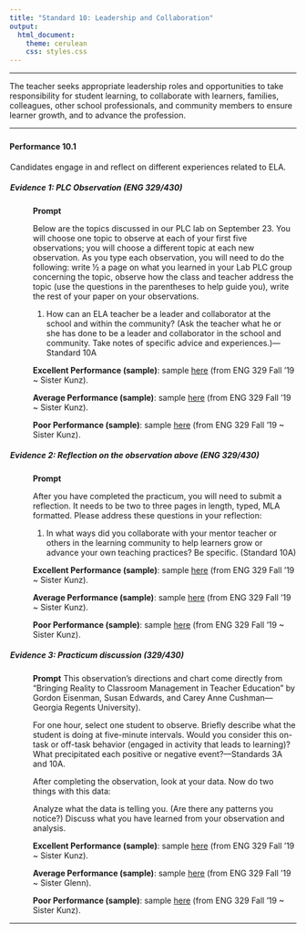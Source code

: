 ---
title: "Standard 10: Leadership and Collaboration"
output: 
  html_document: 
    theme: cerulean
    css: styles.css
---

<script type="text/javascript">
 function showhide(id) {
    var e = document.getElementById(id);
    e.style.display = (e.style.display == 'block') ? 'none' : 'block';
 }
</script>

----

The teacher seeks appropriate leadership roles and opportunities to take responsibility for student learning, to collaborate with learners, families, colleagues, other school professionals, and community members to ensure learner growth, and to advance the profession.  
 
----

### {.tabset .tabset-pills .tabset-fade}


#### Performance 10.1

<div style="padding-left:1px;">

Candidates engage in and reflect on different experiences related to ELA.

##### Evidence 1: PLC Observation (ENG 329/430)

<div style="padding-left:40px;">

**Prompt**

Below are the topics discussed in our PLC lab on September 23. You will choose one topic to observe at each of your first five observations; you will choose a different topic at each new observation. As you type each observation, you will need to do the following: write ½ a page on what you learned in your Lab PLC group concerning the topic, observe how the class and teacher address the topic (use the questions in the parentheses to help guide you), write the rest of your paper on your observations.

1. How can an ELA teacher be a leader and collaborator at the school and within the community? (Ask the teacher what he or she has done to be a leader and collaborator in the school and community. Take notes of specific advice and experiences.)—Standard 10A

**Excellent Performance (sample)**: sample [here](https://drive.google.com/file/d/1u6SH-uAoZl0SE4UW3eQEGv2RJSB-IuWF/view?usp=sharing) (from ENG 329 Fall '19 ~ Sister Kunz).

**Average Performance (sample)**: sample [here](https://drive.google.com/file/d/1w2N1Gy1uwcd6PnmJ9EA1RzwKXl63z5Ka/view?usp=sharing) (from ENG 329 Fall '19 ~ Sister Kunz).

**Poor Performance (sample)**: sample [here](https://drive.google.com/file/d/1aJL3iL1gAzO50m7kTVi8Zg_6266PtjGT/view?usp=sharing) (from ENG 329 Fall '19 ~ Sister Kunz).
</div>

##### Evidence 2: Reflection on the observation above (ENG 329/430)
<div style="padding-left:40px;">
**Prompt**

After you have completed the practicum, you will need to submit a reflection. It needs to be two to three pages in length, typed, MLA formatted. Please address these questions in your reflection:

1. In what ways did you collaborate with your mentor teacher or others in the learning community to help learners grow or advance your own teaching practices? Be specific. (Standard 10A)

**Excellent Performance (sample)**: sample [here](https://drive.google.com/file/d/1X8KTrwhIskFwRn0WAk7JoqYqP_aBclSr/view?usp=sharing) (from ENG 329 Fall '19 ~ Sister Kunz).

**Average Performance (sample)**: sample [here](https://drive.google.com/file/d/14gyAGFNLanQNagH-2OWNnzEjtivciYVB/view?usp=sharing) (from ENG 329 Fall '19 ~ Sister Kunz).

**Poor Performance (sample)**: sample [here](https://drive.google.com/file/d/1kiLTuLMDa8faTM4Hyb0okcJt0QXqNcCr/view?usp=sharing) (from ENG 329 Fall '19 ~ Sister Kunz).
</div>


##### Evidence 3: Practicum discussion (329/430)
<div style="padding-left:40px;">

**Prompt**
This observation’s directions and chart come directly from “Bringing Reality to Classroom Management in Teacher Education” by Gordon Eisenman, Susan Edwards, and Carey Anne Cushman—Georgia Regents University).

For one hour, select one student to observe. Briefly describe what the student is doing at five-minute intervals. Would you consider this on-task or off-task behavior (engaged in activity that leads to learning)? What precipitated each positive or negative event?—Standards 3A and 10A.

After completing the observation, look at your data. Now do two things with this data:

Analyze what the data is telling you. (Are there any patterns you notice?)
Discuss what you have learned from your observation and analysis.

**Excellent Performance (sample)**: sample [here](https://drive.google.com/file/d/1_39dP6YAM5lfu53M766grzrNJ-3LeuTW/view?usp=sharing) (from ENG 329 Fall '19 ~ Sister Kunz).

**Average Performance (sample)**: sample [here](https://drive.google.com/file/d/1V3q-N2qvy9iHDYVm6oIHOznrXi0LrUSG/view?usp=sharing) (from ENG 329 Fall '19 ~ Sister Glenn).

**Poor Performance (sample)**: sample [here](https://drive.google.com/file/d/1aavoJ_JYYR2L6oAoofY0LhU7AD4hWymG/view?usp=sharing) (from ENG 329 Fall '19 ~ Sister Kunz).
</div>


</div>

----

<footer></footer>